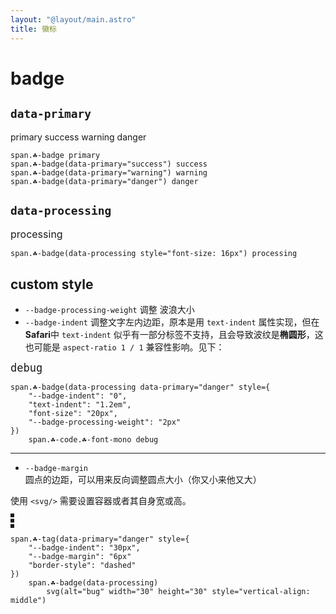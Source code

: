 ```yaml
---
layout: "@layout/main.astro"
title: 徽标
---
```



# badge

## `data-primary`

<T tag="span" class="☘-badge">primary</T>
<T tag="span" class="☘-badge" data-primary="success">success</T>
<T tag="span" class="☘-badge" data-primary="warning">warning</T>
<T tag="span" class="☘-badge" data-primary="danger">danger</T>

```pug
span.☘-badge primary
span.☘-badge(data-primary="success") success
span.☘-badge(data-primary="warning") warning
span.☘-badge(data-primary="danger") danger
```

## `data-processing`

<T tag="span" class="☘-badge" data-processing style="font-size: 16px">processing</T>

```pug
span.☘-badge(data-processing style="font-size: 16px") processing
```

## custom style

- `--badge-processing-weight` 调整 波浪大小
- `--badge-indent` 调整文字左内边距，原本是用 `text-indent` 属性实现，但在**Safari**中 `text-indent` 似乎有一部分标签不支持，且会导致波纹是**椭圆形**，这也可能是 `aspect-ratio 1 / 1` 兼容性影响。见下：

<T tag="span" class="☘-badge" data-processing data-primary="danger" style="
    --badge-indent: 0; 
    text-indent: 1.2em; 
    font-size: 20px; 
    --badge-processing-weight: 2px
">`debug`</T>

```pug
span.☘-badge(data-processing data-primary="danger" style={
    "--badge-indent": "0",
    "text-indent": "1.2em",
    "font-size": "20px",
    "--badge-processing-weight": "2px"
})
    span.☘-code.☘-font-mono debug
```

***

- `--badge-margin` 圆点的边距，可以用来反向调整圆点大小（你又小来他又大）

使用 `<svg/>` 需要设置容器或者其自身宽或高。

<T tag="span" class="☘-tag" data-primary="danger" style="--badge-indent:30px;--badge-margin:6px;border-style:dashed">
    <T tag="span" class="☘-badge" data-processing>
        <Icon name="general/outline/bug" alt="bug" width="30" height="30" style="vertical-align: middle"/>
    </T>
</T>

```pug
span.☘-tag(data-primary="danger" style={
    "--badge-indent": "30px",
    "--badge-margin": "6px"
    "border-style": "dashed"
})
    span.☘-badge(data-processing)
        svg(alt="bug" width="30" height="30" style="vertical-align: middle")
```
